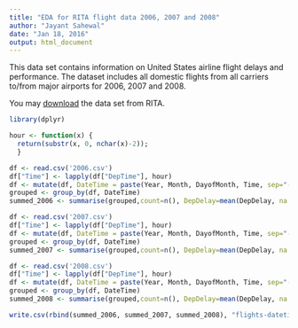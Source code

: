 ```yaml
---
title: "EDA for RITA flight data 2006, 2007 and 2008"
author: "Jayant Sahewal"
date: "Jan 18, 2016"
output: html_document
---
```

This data set contains information on United States airline flight delays and performance. The dataset includes all domestic flights from all carriers to/from major airports for 2006, 2007 and 2008.

You may [download](http://stat-computing.org/dataexpo/2009/the-data.html) the data set from RITA.

```r
library(dplyr)

hour <- function(x) { 
  return(substr(x, 0, nchar(x)-2)); 
  }
```

```r
df <- read.csv('2006.csv')
df["Time"] <- lapply(df["DepTime"], hour)
df <- mutate(df, DateTime = paste(Year, Month, DayofMonth, Time, sep="-"))
grouped <- group_by(df, DateTime)
summed_2006 <- summarise(grouped,count=n(), DepDelay=mean(DepDelay, na.rm=TRUE))

df <- read.csv('2007.csv')
df["Time"] <- lapply(df["DepTime"], hour)
df <- mutate(df, DateTime = paste(Year, Month, DayofMonth, Time, sep="-"))
grouped <- group_by(df, DateTime)
summed_2007 <- summarise(grouped,count=n(), DepDelay=mean(DepDelay, na.rm=TRUE))

df <- read.csv('2008.csv')
df["Time"] <- lapply(df["DepTime"], hour)
df <- mutate(df, DateTime = paste(Year, Month, DayofMonth, Time, sep="-"))
grouped <- group_by(df, DateTime)
summed_2008 <- summarise(grouped,count=n(), DepDelay=mean(DepDelay, na.rm=TRUE))

write.csv(rbind(summed_2006, summed_2007, summed_2008), "flights-datetime.csv")
```